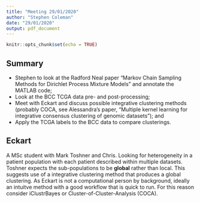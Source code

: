 ```yaml
---
title: "Meeting 29/01/2020"
author: "Stephen Coleman"
date: "29/01/2020"
output: pdf_document
---
```


```r
knitr::opts_chunk$set(echo = TRUE)
```

## Summary

* Stephen to look at the Radford Neal paper "Markov Chain Sampling Methods for Dirichlet
Process Mixture Models" and annotate the MATLAB code;
* Look at the BCC TCGA data pre- and post-processing;
* Meet with Eckart and discuss possible integrative clustering methods (probably COCA, see Alessandra's paper, "Multiple kernel learning for integrative consensus clustering of genomic datasets"); and
* Apply the TCGA labels to the BCC data to compare clusterings.

## Eckart

A MSc student with Mark Toshner and Chris. Looking for heterogeneity in a patient population with each patient described within multiple datasets. Toshner expects the sub-populations to be **global** rather than local. This suggests use of a integrative clustering method that produces a global clustering. As Eckart is not a computational person by background, ideally an intuitve method with a good workflow that is quick to run. For this reason consider iClustrBayes or Cluster-of-Cluster-Analysis (COCA).